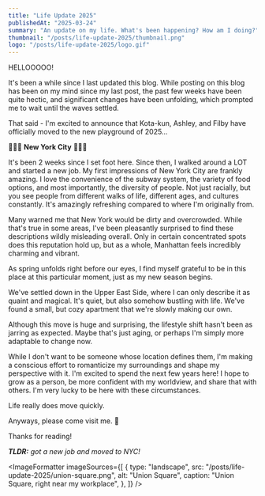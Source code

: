 ```yaml
---
title: "Life Update 2025"
publishedAt: "2025-03-24"
summary: "An update on my life. What's been happening? How am I doing?"
thumbnail: "/posts/life-update-2025/thumbnail.png"
logo: "/posts/life-update-2025/logo.gif"
---
```


<HeroImage
  src="/posts/life-update-2025/thumbnail.png"
  alt="New sprouts in New York City"
  caption="New sprouts in New York City"
/>

HELLOOOOO!

It's been a while since I last updated this blog. While posting on this blog has been on my mind since my last post, the past few weeks have been quite hectic, and significant changes have been unfolding, which prompted me to wait until the waves settled.

That said - I'm excited to announce that Kota-kun, Ashley, and Filby have officially moved to the new playground of 2025…

🗽🚕🐀 **New York City** 🗽🚕🐀

It's been 2 weeks since I set foot here. Since then, I walked around a LOT and started a new job. My first impressions of New York City are frankly amazing. I love the convenience of the subway system, the variety of food options, and most importantly, the diversity of people. Not just racially, but you see people from different walks of life, different ages, and cultures constantly. It's amazingly refreshing compared to where I'm originally from.

Many warned me that New York would be dirty and overcrowded. While that's true in some areas, I've been pleasantly surprised to find these descriptions wildly misleading overall. Only in certain concentrated spots does this reputation hold up, but as a whole, Manhattan feels incredibly charming and vibrant. 

As spring unfolds right before our eyes, I find myself grateful to be in this place at this particular moment, just as my new season begins.

We've settled down in the Upper East Side, where I can only describe it as quaint and magical. It's quiet, but also somehow bustling with life. We've found a small, but cozy apartment that we're slowly making our own.

Although this move is huge and surprising, the lifestyle shift hasn't been as jarring as expected. Maybe that's just aging, or perhaps I'm simply more adaptable to change now.

While I don't want to be someone whose location defines them, I'm making a conscious effort to romanticize my surroundings and shape my perspective with it. I'm excited to spend the next few years here! I hope to grow as a person, be more confident with my worldview, and share that with others. I'm very lucky to be here with these circumstances.

Life really does move quickly.

Anyways, please come visit me. 🥺

Thanks for reading!

_**TLDR:** got a new job and moved to NYC!_

<ImageFormatter
  imageSources={[
    {
      type: "landscape",
      src: "/posts/life-update-2025/union-square.png",
      alt: "Union Square",
      caption: "Union Square, right near my workplace",
    },
  ]}
/>
